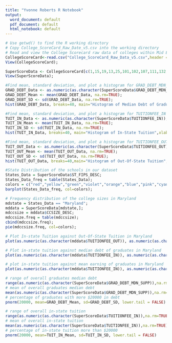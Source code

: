 ---
title: "Yvonne Roberts R Notebook"
output:
  word_document: default
  pdf_document: default
  html_notebook: default
---
```{r}
# Use getwd() to find the R working directory
# Copy College_ScoreCard_Raw_Date_v5.csv into the working directory
# Read and view the College Scorecard raw data of colleges within Mid East Region and Virginia
CollegeScoreCard<-read.csv("College_ScoreCard_Raw_Data_v5.csv",header = TRUE);
View(CollegeScoreCard);
```
```{r}
SuperScoreData <- CollegeScoreCard[c(1,15,19,13,25,101,102,107,111,132,135,138,139,151,159,165)];
View(SuperScoreData);
```



```{r}
#Find mean, standard deviation, and plot a histogram for GRAD_DEBT_MDN_SUPP
GRAD_DEBT_Data <- as.numeric(as.character(SuperScoreData$GRAD_DEBT_MDN_SUPP));
GRAD_DEBT_Mean <- mean(GRAD_DEBT_Data, na.rm=TRUE);
GRAD_DEBT_SD <- sd(GRAD_DEBT_Data, na.rm=TRUE);
hist(GRAD_DEBT_Data, breaks=40, main="Histogram of Median Debt of Graduates", xlab="Median Debt of Graduates");
```
```{r}
#Find mean, standard deviation, and plot a histogram for TUITIONFEE_IN
TUIT_IN_Data <- as.numeric(as.character(SuperScoreData$TUITIONFEE_IN));
TUIT_IN_Mean <- mean(TUIT_IN_Data, na.rm=TRUE);
TUIT_IN_SD <- sd(TUIT_IN_Data, na.rm=TRUE);
hist(TUIT_IN_Data, breaks=40, main="Histogram of In-State Tuition",xlab="In-State Tuition");
```

```{r}
#Find mean, standard deviation, and plot a histogram for TUITIONFEE_OUT
TUIT_OUT_Data <- as.numeric(as.character(SuperScoreData$TUITIONFEE_OUT));
TUIT_OUT_Mean <- mean(TUIT_OUT_Data, na.rm=TRUE);
TUIT_OUT_SD <- sd(TUIT_OUT_Data, na.rm=TRUE);
hist(TUIT_OUT_Data, breaks=40,main="Histogram of Out-Of-State Tuition", xlab="Out-Of-State Tuition");
```

```{r}
#State Distribution of the schools in our dataset
States_Data = SuperScoreData$ST_FIPS_DESC;
States_Data_freq = table(States_Data);
colors = c("red","yellow","green","violet","orange","blue","pink","cyan");
barplot(States_Data_freq, col=colors);
```

```{r}
# Frequency distribution of the college sizes in Maryland
mdstate = States_Data == "Maryland";
mddata = SuperScoreData[mdstate,];
mdccsize = mddata$CCSIZE_DESC;
mdccsize.freq = table(mdccsize);
cbind(mdccsize.freq);
pie(mdccsize.freq, col=colors);
```

```{r}
# Plot In-state Tuition against Out-Of-State Tuition in Maryland
plot(as.numeric(as.character(mddata$TUITIONFEE_OUT)), as.numeric(as.character(mddata$TUITIONFEE_IN)),main="Maryland Tuition Comparison", xlab="Out-Of-State Tuition", ylab="In-State Tution")
```

```{r}
# Plot in-state tuition against median debt of graduates in Maryland
plot(as.numeric(as.character(mddata$TUITIONFEE_IN)), as.numeric(as.character(mddata$GRAD_DEBT_MDN_SUPP)),main="Maryland In-State Tuition vs Median Debt of Graduates", xlab="In-State Tuition",ylab="Median Debt of Graduates")
```

```{r}
# plot in-state tuition against mean earning of graduates in Maryland
plot(as.numeric(as.character(mddata$TUITIONFEE_IN)), as.numeric(as.character(mddata$MN_EARN_WNE_P10)), main="Maryland In-State Tuition vs Mean Earning of Graduates", xlab="In-State-Tuition",ylab="Mean Earning of Graduates")
```

```{r}
# range of overall graduates median debt
range(as.numeric(as.character(SuperScoreData$GRAD_DEBT_MDN_SUPP)),na.rm=TRUE)
# mean of overall graduates median debt
mean(as.numeric(as.character(SuperScoreData$GRAD_DEBT_MDN_SUPP)),na.rm=TRUE)
# percentage of graduates with more $20000 in debt
pnorm(20000, mean=GRAD_DEBT_Mean, sd=GRAD_DEBT_SD, lower.tail = FALSE)
```


```{r}
# range of overall in-state tuition
range(as.numeric(as.character(SuperScoreData$TUITIONFEE_IN)),na.rm=TRUE)
# mean of overall in-state tuition
mean(as.numeric(as.character(SuperScoreData$TUITIONFEE_IN)),na.rm=TRUE)
# percentage of in-state tuition more than $20000
pnorm(20000, mean=TUIT_IN_Mean, sd=TUIT_IN_SD, lower.tail = FALSE)
```

